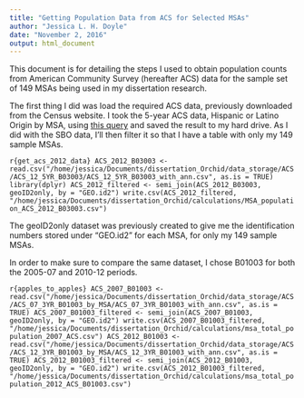 ```yaml
---
title: "Getting Population Data from ACS for Selected MSAs"
author: "Jessica L. H. Doyle"
date: "November 2, 2016"
output: html_document
---
```


This document is for detailing the steps I used to obtain population counts from American Community Survey (hereafter ACS) data for the sample set of 149 MSAs being used in my dissertation research.

The first thing I did was load the required ACS data, previously downloaded from the Census website. I took the 5-year ACS data, Hispanic or Latino Origin by MSA, using [this query](http://factfinder.census.gov/bkmk/table/1.0/en/ACS/12_5YR/B03003/0100000US.31000.005) and saved the result to my hard drive. As I did with the SBO data, I'll then filter it so that I have a table with only my 149 sample MSAs.

```r{get_acs_2012_data}
ACS_2012_B03003 <- read.csv("/home/jessica/Documents/dissertation_Orchid/data_storage/ACS/ACS_12_5YR_B03003/ACS_12_5YR_B03003_with_ann.csv", as.is = TRUE)
library(dplyr)
ACS_2012_filtered <- semi_join(ACS_2012_B03003, geoID2only, by = "GEO.id2")
write.csv(ACS_2012_filtered, "/home/jessica/Documents/dissertation_Orchid/calculations/MSA_population_ACS_2012_B03003.csv")
```

The geoID2only dataset was previously created to give me the identification numbers stored under "GEO.id2" for each MSA, for only my 149 sample MSAs.

In order to make sure to compare the same dataset, I chose B01003 for both the 2005-07 and 2010-12 periods.

```r{apples_to_apples}
ACS_2007_B01003 <- read.csv("/home/jessica/Documents/dissertation_Orchid/data_storage/ACS/ACS_07_3YR_B01003_by_MSA/ACS_07_3YR_B01003_with_ann.csv", as.is = TRUE)
ACS_2007_B01003_filtered <- semi_join(ACS_2007_B01003, geoID2only, by = "GEO.id2")
write.csv(ACS_2007_B01003_filtered, "/home/jessica/Documents/dissertation_Orchid/calculations/msa_total_population_2007_ACS.csv")
ACS_2012_B01003 <- read.csv("/home/jessica/Documents/dissertation_Orchid/data_storage/ACS/ACS_12_3YR_B01003_by_MSA/ACS_12_3YR_B01003_with_ann.csv", as.is = TRUE)
ACS_2012_B01003_filtered <- semi_join(ACS_2012_B01003, geoID2only, by = "GEO.id2")
write.csv(ACS_2012_B01003_filtered, "/home/jessica/Documents/dissertation_Orchid/calculations/msa_total_population_2012_ACS_B01003.csv")
```




